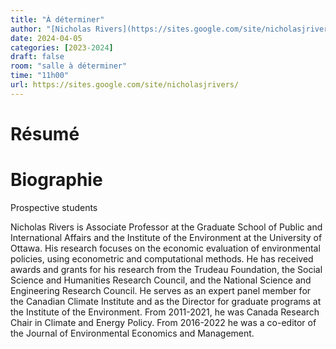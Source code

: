 ```yaml
---
title: "À déterminer"
author: "[Nicholas Rivers](https://sites.google.com/site/nicholasjrivers/)"
date: 2024-04-05
categories: [2023-2024]
draft: false
room: "salle à déterminer"
time: "11h00"
url: https://sites.google.com/site/nicholasjrivers/
---
```


# Résumé

# Biographie

Prospective students

Nicholas Rivers is Associate Professor at the Graduate School of Public and International Affairs and the Institute of the Environment at the University of Ottawa.  His research focuses on the economic evaluation of environmental policies, using econometric and computational methods. He has received awards and grants for his research from the Trudeau Foundation, the Social Science and Humanities Research Council, and the National Science and Engineering Research Council. He serves as an expert panel member for the Canadian Climate Institute and as the Director for graduate programs at the Institute of the Environment. From 2011-2021, he was Canada Research Chair in Climate and Energy Policy.  From 2016-2022 he was a co-editor of the Journal of Environmental Economics and Management.

